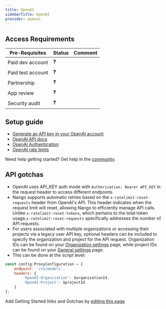 ```yaml
---
title: OpenAI
sidebarTitle: OpenAI
provider: openai
---
```



<Overview />
<PreBuiltTooling provider={providers[pageMetadata.provider]} />
<PreBuiltUseCases />

## Access Requirements
| Pre-Requisites | Status | Comment|
| - | - | - |
| Paid dev account | ❓ |  |
| Paid test account | ❓ |  |
| Partnership | ❓ | |
| App review | ❓ |  |
| Security audit | ❓ | |



## Setup guide

-   [Generate an API key in your OpenAI account](https://platform.openai.com/api-keys)
-   [OpenAI API docs](https://platform.openai.com/docs/api-reference/introduction)
-   [OpenAI Authentication](https://platform.openai.com/docs/api-reference/authentication)
-   [OpenAI rate limits](https://platform.openai.com/docs/guides/rate-limits)

<Tip>Need help getting started? Get help in the [community](https://nango.dev/slack).</Tip>

## API gotchas

- OpenAI uses API_KEY auth mode with `Authorization: Bearer API_KEY` in the request header to access different endpoints.
- Nango supports automatic retries based on the `x-ratelimit-reset-requests` header from OpenAI's API. This header indicates when the request limit will reset, allowing Nango to efficiently manage API calls. Unlike `x-ratelimit-reset-tokens`, which pertains to the total token usage,`x-ratelimit-reset-requests` specifically addresses the number of API requests.
- For users associated with multiple organizations or accessing their projects via a legacy user API key, optional headers can be included to specify the organization and project for the API request. Organization IDs can be found on your [Organization settings](https://platform.openai.com/account/organization) page, while project IDs can be found on your [General settings](https://platform.openai.com/settings) page.
- This can be done at the script level:
```js
const config:ProxyConfiguration = {
    endpoint: '/v1/models',
    headers: {
        'OpenAI-Organization': $organizationId,
        'OpenAI-Project': $projectId
    }
};
```

<Note>Add Getting Started links and Gotchas by [editing this page](https://github.com/nangohq/nango/tree/master/docs-v2/integrations/all/openai.mdx)</Note>